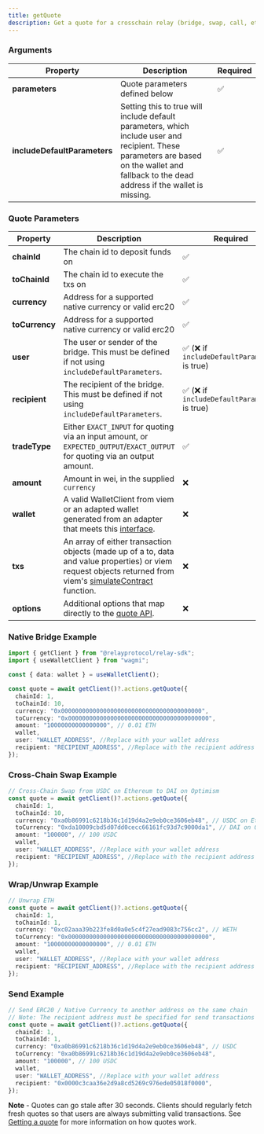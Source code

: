 ```yaml
---
title: getQuote
description: Get a quote for a crosschain relay (bridge, swap, call, etc)
---
```


### Arguments

| Property       | Description                                                                                                                                                                                                  | Required |
| -------------- | ------------------------------------------------------------------------------------------------------------------------------------------------------------------------------------------------------------ | -------- |
| **parameters** | Quote parameters defined below                                                                                                                                                                               | ✅       |
| **includeDefaultParameters** | Setting this to true will include default parameters, which include user and recipient. These parameters are based on the wallet and fallback to the dead address if the wallet is missing.                                                                                                                                                                               | ✅       |


### Quote Parameters

| Property       | Description                                                                                                                                                                                                  | Required |
| -------------- | ------------------------------------------------------------------------------------------------------------------------------------------------------------------------------------------------------------ | -------- |
| **chainId**    | The chain id to deposit funds on                                                                                                                                                                             | ✅       |
| **toChainId**  | The chain id to execute the txs on                                                                                                                                                                           | ✅       |
| **currency**   | Address for a supported native currency or valid erc20                                                                                                                                                       | ✅       |
| **toCurrency** | Address for a supported native currency or valid erc20                                                                                                                                                       | ✅       |
| **user**       | The user or sender of the bridge. This must be defined if not using `includeDefaultParameters`.                                                                                                              | ✅ (❌ if `includeDefaultParameters` is true)       |
| **recipient**  | The recipient of the bridge. This must be defined if not using `includeDefaultParameters`.                                                                                                                   | ✅ (❌ if `includeDefaultParameters` is true)       |
| **tradeType**  | Either `EXACT_INPUT` for quoting via an input amount, or `EXPECTED_OUTPUT`/`EXACT_OUTPUT` for quoting via an output amount.                                                                                                                                                       | ✅       |
| **amount**     | Amount in wei, in the supplied `currency`                                                                                                                                                                    | ❌       |
| **wallet**     | A valid WalletClient from viem or an adapted wallet generated from an adapter that meets this [interface](https://github.com/reservoirprotocol/relay-sdk/blob/main/packages/sdk/src/types/AdaptedWallet.ts). | ❌       |
| **txs**        | An array of either transaction objects (made up of a to, data and value properties) or viem request objects returned from viem's [simulateContract](https://viem.sh/docs/contract/simulateContract.html) function.                                                  | ❌       |
| **options**        | Additional options that map directly to the [quote API](/references/api/get-quote).                                                                                                                                                 | ❌       |

### Native Bridge Example

```typescript
import { getClient } from "@relayprotocol/relay-sdk";
import { useWalletClient } from "wagmi";

const { data: wallet } = useWalletClient();

const quote = await getClient()?.actions.getQuote({
  chainId: 1,
  toChainId: 10,
  currency: "0x0000000000000000000000000000000000000000",
  toCurrency: "0x0000000000000000000000000000000000000000",
  amount: "10000000000000000", // 0.01 ETH
  wallet,
  user: "WALLET_ADDRESS", //Replace with your wallet address
  recipient: "RECIPIENT_ADDRESS", //Replace with the recipient address
});
```

### Cross-Chain Swap Example

```typescript
// Cross-Chain Swap from USDC on Ethereum to DAI on Optimism
const quote = await getClient()?.actions.getQuote({
  chainId: 1,
  toChainId: 10,
  currency: "0xa0b86991c6218b36c1d19d4a2e9eb0ce3606eb48", // USDC on Ethereum
  toCurrency: "0xda10009cbd5d07dd0cecc66161fc93d7c9000da1", // DAI on Optimism
  amount: "100000", // 100 USDC
  wallet,
  user: "WALLET_ADDRESS", //Replace with your wallet address
  recipient: "RECIPIENT_ADDRESS", //Replace with the recipient address
});
```

### Wrap/Unwrap Example

```typescript
// Unwrap ETH
const quote = await getClient()?.actions.getQuote({
  chainId: 1,
  toChainId: 1,
  currency: "0xc02aaa39b223fe8d0a0e5c4f27ead9083c756cc2", // WETH
  toCurrency: "0x0000000000000000000000000000000000000000",
  amount: "10000000000000000", // 0.01 ETH
  wallet,
  user: "WALLET_ADDRESS", //Replace with your wallet address
  recipient: "RECIPIENT_ADDRESS", //Replace with the recipient address
});
```

### Send Example

```typescript
// Send ERC20 / Native Currency to another address on the same chain
// Note: The recipient address must be specified for send transactions and be different from the wallet address
const quote = await getClient()?.actions.getQuote({
  chainId: 1,
  toChainId: 1,
  currency: "0xa0b86991c6218b36c1d19d4a2e9eb0ce3606eb48", // USDC
  toCurrency: "0xa0b86991c6218b36c1d19d4a2e9eb0ce3606eb48",
  amount: "100000", // 100 USDC
  wallet,
  user: "WALLET_ADDRESS", //Replace with your wallet address
  recipient: "0x0000c3caa36e2d9a8cd5269c976ede05018f0000",
});
```

**Note** - Quotes can go stale after 30 seconds. Clients should regularly fetch fresh quotes so that users are always submitting valid transactions. See [Getting a quote](/how-it-works/the-reservoir-relayer#getting-a-quote) for more information on how quotes work.
